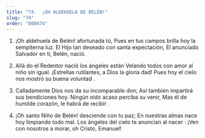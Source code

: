 ```yaml
---
title: "74.  ¡OH ALDEHUELA DE BELÉN!"
slug: "74"
order: "000074"
---
```

1. ¡Oh aldehuela de Belén! afortunada tú,
Pues en tus campos brilla hoy la sempiterna luz. El Hijo tan deseado con santa expectación,
El anunciado Salvador en ti, Belén, nació.
 
2.	Allá do el Redentor nació los ángeles están Velando todos con amor al niño sin igual.
¡Estrellas rutilantes, a Dios la gloria dad!
Pues hoy el cielo nos mostró su buena voluntad .

3.	Calladamente Dios nos da su incomparable don; Así también impartirá sus bendiciones hoy. Ningún oído acaso perciba su venir,
Mas él de humilde corazón, le habrá de recibir .

4.	¡Oh santo Niño de Belén! desciende con tu paz; En nuestras almas nace hoy limpiando todo mal. Los ángeles del cielo te anuncian al nacer :
¡Ven con nosotros a morar, oh Cristo, Emanuel!

